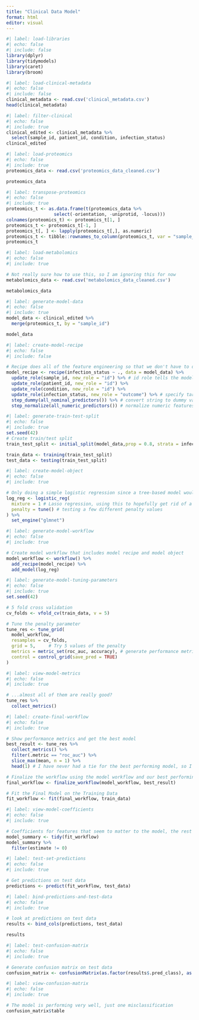 ```yaml
---
title: "Clinical Data Model"
format: html
editor: visual
---
```


```r
#| label: load-libraries
#| echo: false
#| include: false
library(dplyr)
library(tidymodels)
library(caret)
library(broom)
```

```r
#| label: load-clinical-metadata
#| echo: false
#| include: false
clinical_metadata <- read.csv('clinical_metadata.csv')
head(clinical_metadata)
```

```r
#| label: filter-clinical
#| echo: false
#| include: true
clinical_edited <- clinical_metadata %>%
  select(sample_id, patient_id, condition, infection_status)
clinical_edited
```

```r
#| label: load-proteomics
#| echo: false
#| include: true
proteomics_data <- read.csv('proteomics_data_cleaned.csv')

proteomics_data
```

```r
#| label: transpose-proteomics
#| echo: false
#| include: true
proteomics_t <- as.data.frame(t(proteomics_data %>% 
                  select(-orientation, -uniprotid, -locus)))
colnames(proteomics_t) <- proteomics_t[1, ]
proteomics_t <- proteomics_t[-1, ]
proteomics_t[, ] <- lapply(proteomics_t[,], as.numeric)
proteomics_t <- tibble::rownames_to_column(proteomics_t, var = "sample_id")
proteomics_t
```

```r
#| label: load-metabolomics
#| echo: false
#| include: true

# Not really sure how to use this, so I am ignoring this for now
metabolomics_data <- read.csv('metabolomics_data_cleaned.csv')

metabolomics_data 
```

```r
#| label: generate-model-data
#| echo: false
#| include: true
model_data <- clinical_edited %>%
  merge(proteomics_t, by = "sample_id")

model_data
```

```r
#| label: create-model-recipe
#| echo: false
#| include: false

# Recipe does all of the feature engineering so that we don't have to do anything else to the input data
model_recipe <- recipe(infection_status ~ ., data = model_data) %>%
  update_role(sample_id, new_role = "id") %>% # id role tells the model not to actually incorporate it as a feature
  update_role(patient_id, new_role = "id") %>%
  update_role(condition, new_role = "id") %>%
  update_role(infection_status, new_role = "outcome") %>% # specify target 
  step_dummy(all_nominal_predictors()) %>% # convert string to dummy variables
  step_normalize(all_numeric_predictors()) # normalize numeric features
```

```r
#| label: generate-train-test-split
#| echo: false
#| include: true
set.seed(42)
# Create train/test split
train_test_split <- initial_split(model_data,prop = 0.8, strata = infection_status)

train_data <- training(train_test_split)
test_data <- testing(train_test_split)
```

```r
#| label: create-model-object
#| echo: false
#| include: true

# Only doing a simple logistic regression since a tree-based model would most certainly overfit
log_reg <- logistic_reg(
  mixture = 1 # Lasso regression, using this to hopefully get rid of a lot of features that don't matter (sets coefficients of nonimportant features to 0, effectively removing them)
  penalty = tune() # testing a few different penalty values
) %>% 
  set_engine("glmnet") 
```

```r
#| label: generate-model-workflow
#| echo: false
#| include: true

# Create model workflow that includes model recipe and model object
model_workflow <- workflow() %>% 
  add_recipe(model_recipe) %>% 
  add_model(log_reg)
```

```r
#| label: generate-model-tuning-parameters
#| echo: false
#| include: true
set.seed(42)

# 5 fold cross validation
cv_folds <- vfold_cv(train_data, v = 5)

# Tune the penalty parameter
tune_res <- tune_grid(
  model_workflow,
  resamples = cv_folds,
  grid = 5,     # Try 5 values of the penalty
  metrics = metric_set(roc_auc, accuracy), # generate performance metrics for roc_auc & accuracy
  control = control_grid(save_pred = TRUE)
)
```

```r
#| label: view-model-metrics
#| echo: false
#| include: true

# ...almost all of them are really good?
tune_res %>% 
  collect_metrics()
```

```r
#| label: create-final-workflow
#| echo: false
#| include: true

# Show performance metrics and get the best model
best_result <- tune_res %>%
  collect_metrics() %>%
  filter(.metric == "roc_auc") %>%
  slice_max(mean, n = 1) %>%
  head(1) # I have never had a tie for the best performing model, so I'm just grabbing the first one. Probably not the best strategy but this is new territory

# Finalize the workflow using the model workflow and our best performing model
final_workflow <- finalize_workflow(model_workflow, best_result)

# Fit the Final Model on the Training Data
fit_workflow <- fit(final_workflow, train_data)
```

```r
#| label: view-model-coefficients
#| echo: false
#| include: true

# Coefficients for features that seem to matter to the model, the rest have been set to 0 via the lasso regression
model_summary <- tidy(fit_workflow)
model_summary %>%
  filter(estimate != 0)
```

```r
#| label: test-set-predictions
#| echo: false
#| include: true

# Get predictions on test data
predictions <- predict(fit_workflow, test_data)
```

```r
#| label: bind-predictions-and-test-data
#| echo: false
#| include: true

# look at predictions on test data
results <- bind_cols(predictions, test_data)

results
```

```r
#| label: test-confusion-matrix
#| echo: false
#| include: true

# Generate confusion matrix on test data
confusion_matrix <- confusionMatrix(as.factor(results$.pred_class), as.factor(results$infection_status))

```

```r
#| label: view-confusion-matrix
#| echo: false
#| include: true

# The model is performing very well, just one misclassification
confusion_matrix$table
```
